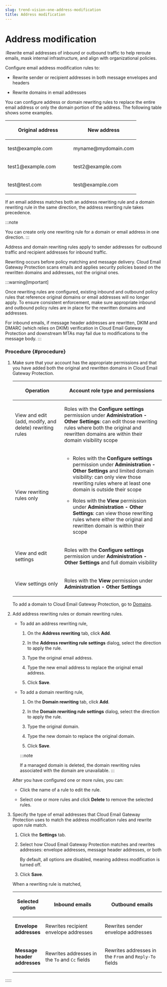 ```yaml
---
slug: trend-vision-one-address-modification
title: Address modification
---
```

# Address modification

:Rewrite email addresses of inbound or outbound traffic to help reroute emails, mask internal infrastructure, and align with organizational policies.

Configure email address modification rules to:

- Rewrite sender or recipient addresses in both message envelopes and headers

- Rewrite domains in email addresses

You can configure address or domain rewriting rules to replace the entire email address or only the domain portion of the address. The following table shows some examples.

<table>
<colgroup>
<col style="width: 50%" />
<col style="width: 50%" />
</colgroup>
<thead>
<tr>
<th><p>Original address</p></th>
<th><p>New address</p></th>
</tr>
</thead>
<tbody>
<tr>
<td><p>test@example.com</p></td>
<td><p>myname@mydomain.com</p></td>
</tr>
<tr>
<td><p>test1@example.com</p></td>
<td><p>test2@example.com</p></td>
</tr>
<tr>
<td><p>test@test.com</p></td>
<td><p>test@example.com</p></td>
</tr>
</tbody>
</table>

If an email address matches both an address rewriting rule and a domain rewriting rule in the same direction, the address rewriting rule takes precedence.

:::note

You can create only one rewriting rule for a domain or email address in one direction.
:::

Address and domain rewriting rules apply to sender addresses for outbound traffic and recipient addresses for inbound traffic.

Rewriting occurs before policy matching and message delivery. Cloud Email Gateway Protection scans emails and applies security policies based on the rewritten domains and addresses, not the original ones.

:::warning[Important]

Once rewriting rules are configured, existing inbound and outbound policy rules that reference original domains or email addresses will no longer apply. To ensure consistent enforcement, make sure appropriate inbound and outbound policy rules are in place for the rewritten domains and addresses.

For inbound emails, if message header addresses are rewritten, DKIM and DMARC (which relies on DKIM) verification in Cloud Email Gateway Protection and downstream MTAs may fail due to modifications to the message body.
:::

### Procedure {#procedure}

1.  Make sure that your account has the appropriate permissions and that you have added both the original and rewritten domains in Cloud Email Gateway Protection.

    <table>
    <colgroup>
    <col style="width: 33%" />
    <col style="width: 67%" />
    </colgroup>
    <thead>
    <tr>
    <th><p>Operation</p></th>
    <th><p>Account role type and permissions</p></th>
    </tr>
    </thead>
    <tbody>
    <tr>
    <td><p>View and edit (add, modify, and delete) rewriting rules</p></td>
    <td><p>Roles with the <strong>Configure settings</strong> permission under <strong>Administration - Other Settings</strong>: can edit those rewriting rules where both the original and rewritten domains are within their domain visibility scope</p></td>
    </tr>
    <tr>
    <td><p>View rewriting rules only</p></td>
    <td><ul>
    <li><p>Roles with the <strong>Configure settings</strong> permission under <strong>Administration - Other Settings</strong> and limited domain visibility: can only view those rewriting rules where at least one domain is outside their scope</p></li>
    <li><p>Roles with the <strong>View</strong> permission under <strong>Administration - Other Settings</strong>: can view those rewriting rules where either the original and rewritten domain is within their scope</p></li>
    </ul></td>
    </tr>
    <tr>
    <td><p>View and edit settings</p></td>
    <td><p>Roles with the <strong>Configure settings</strong> permission under <strong>Administration - Other Settings</strong> and full domain visibility</p></td>
    </tr>
    <tr>
    <td><p>View settings only</p></td>
    <td><p>Roles with the <strong>View</strong> permission under <strong>Administration - Other Settings</strong></p></td>
    </tr>
    </tbody>
    </table>

    To add a domain to Cloud Email Gateway Protection, go to [Domains](managing-domains.mdx).

2.  Add address rewriting rules or domain rewriting rules.

    - To add an address rewriting rule,

      1.  On the **Address rewriting** tab, click **Add**.

      2.  In the **Address rewriting rule settings** dialog, select the direction to apply the rule.

      3.  Type the original email address.

      4.  Type the new email address to replace the original email address.

      5.  Click **Save**.

    - To add a domain rewriting rule,

      1.  On the **Domain rewriting** tab, click **Add**.

      2.  In the **Domain rewriting rule settings** dialog, select the direction to apply the rule.

      3.  Type the original domain.

      4.  Type the new domain to replace the original domain.

      5.  Click **Save**.

      :::note

      If a managed domain is deleted, the domain rewriting rules associated with the domain are unavailable.
      :::

    After you have configured one or more rules, you can:

    - Click the name of a rule to edit the rule.

    - Select one or more rules and click **Delete** to remove the selected rules.

3.  Specify the type of email addresses that Cloud Email Gateway Protection uses to match the address modification rules and rewrite upon rule match.

    1.  Click the **Settings** tab.

    2.  Select how Cloud Email Gateway Protection matches and rewrites addresses: envelope addresses, message header addresses, or both

        By default, all options are disabled, meaning address modification is turned off.

    3.  Click **Save**.

    When a rewriting rule is matched,

    <table>
    <colgroup>
    <col style="width: 20%" />
    <col style="width: 40%" />
    <col style="width: 40%" />
    </colgroup>
    <thead>
    <tr>
    <th><p>Selected option</p></th>
    <th><p>Inbound emails</p></th>
    <th><p>Outbound emails</p></th>
    </tr>
    </thead>
    <tbody>
    <tr>
    <td><p><strong>Envelope addresses</strong></p></td>
    <td><p>Rewrites recipient envelope addresses</p></td>
    <td><p>Rewrites sender envelope addresses</p></td>
    </tr>
    <tr>
    <td><p><strong>Message header addresses</strong></p></td>
    <td><p>Rewrites addresses in the <code>To</code> and <code>Cc</code> fields</p></td>
    <td><p>Rewrites addresses in the <code>From</code> and <code>Reply-To</code> fields</p></td>
    </tr>
    </tbody>
    </table>
:::::
